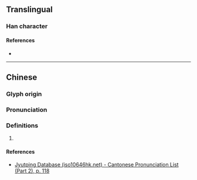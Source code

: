 {{character info}}
==Translingual==

===Han character===
{{Han char|rn=64|rad=手|as=11|sn=14|four=56010|canj=QQOU|ids=⿰扌規}}

====References====
* {{Han ref|kx=0451.080|dkj=12622|hdz=31941.090|uh=646B|ud=25707|bh=E1F0|bd=57840}}

----

==Chinese==
{{zh-forms|s=𰓻}}

===Glyph origin===
{{Han etym}}

===Pronunciation===
{{zh-pron
|m=guī
|c=kwai1
|mc=y
|oc=y
|cat=
}}

===Definitions===
{{zh-hanzi}}

# {{rfdef|zh}}

====References====
* [http://www.iso10646hk.net/jp/document/download.jsp Jyutping Database (iso10646hk.net) - Cantonese Pronunciation List (Part 2), p. 118]